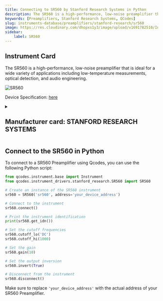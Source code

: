 ```yaml
---
title: Connecting to SR560 by Stanford Research Systems in Python
description: The SR560 is a high-performance, low-noise preamplifier that is ideal for a wide variety of applications including low-temperature measurements, optical detection, and audio engineering.
keywords: [Preamplifiers, Stanford Research Systems, QCodes] 
slug: instruments-database/preamplifiers/stanford-research/sr560 
image: https://res.cloudinary.com/dhopxs1y3/image/upload/v1691782510/Instruments/Preamplifier/SR-560/SR-560.jpg
sidebar:
    label: SR560 
---
```



## Instrument Card

The SR560 is a high-performance, low-noise preamplifier that is ideal for a wide variety of applications including low-temperature measurements, optical detection, and audio engineering.

![SR560](https://res.cloudinary.com/dhopxs1y3/image/upload/v1691782510/Instruments/Preamplifier/SR-560/SR-560.jpg)

Device Specification: [here](https://www.thinksrs.com/downloads/pdfs/catalog/SR560c.pdf)

<details style={{ marginTop: "15px"}}>
<summary><h2 style={{display:'inline'}}>Manufacturer card: STANFORD RESEARCH SYSTEMS</h2></summary>

![STANFORD RESEARCH SYSTEMS](https://res.cloudinary.com/dhopxs1y3/image/upload/v1692806206/Instruments/Vendor%20Logos/Stanford_Research.png)

Stanford Research Systems is a maker of general test and measurement instruments. The company was founded in 1980, is privately held, and is not affiliated with Stanford University.

- Headquarters: USA
- Yearly Revenue (millions, USD): 25
- Vendor Website: [here](https://www.thinksrs.com/)

</details>


<FeaturedInstrumentVideo category="PREAMPLIFIERS" />

## Connect to the SR560 in Python





<Tabs>

<SectionsCard category="PREAMPLIFIERS" manufacturer="Stanford Research Systems"></SectionsCard>

<TabItem value="QCodes" label="QCodes">

To connect to a SR560 Preamplifier using Qcodes, you can use the following Python script:

```python
from qcodes.instrument.base import Instrument
from qcodes.instrument_drivers.stanford_research.SR560 import SR560

# Create an instance of the SR560 instrument
sr560 = SR560('sr560', address='your_device_address')

# Connect to the instrument
sr560.connect()

# Print the instrument identification
print(sr560.get_idn())

# Set the cutoff frequencies
sr560.cutoff_lo('DC')
sr560.cutoff_hi(1000)

# Set the gain
sr560.gain(10)

# Set the output inversion
sr560.invert(True)

# Disconnect from the instrument
sr560.disconnect()
```

Make sure to replace `'your_device_address'` with the actual address of your SR560 Preamplifier.

</TabItem>
</Tabs>